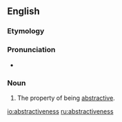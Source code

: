 ==English==

===Etymology===
{{suffix|abstractive|ness}}

===Pronunciation===
* {{a|US}} {{IPA|/æbˈstɹæk.tɪv.nəs/|/əbˈstɹæk.tɪv.nəs/}}

===Noun===
{{en-noun|-}}

# The property of being [[abstractive]].

[[io:abstractiveness]]
[[ru:abstractiveness]]